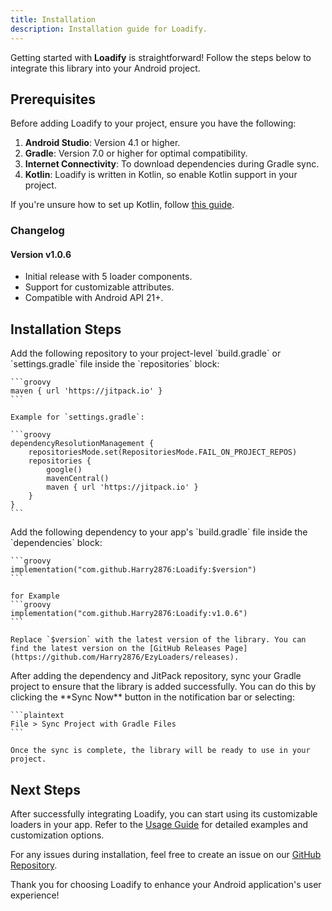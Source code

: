 ```yaml
---
title: Installation
description: Installation guide for Loadify.
---
```


Getting started with **Loadify** is straightforward! Follow the steps below to integrate this library into your Android project.

## Prerequisites

Before adding Loadify to your project, ensure you have the following:

1. **Android Studio**: Version 4.1 or higher.
2. **Gradle**: Version 7.0 or higher for optimal compatibility.
3. **Internet Connectivity**: To download dependencies during Gradle sync.
4. **Kotlin**: Loadify is written in Kotlin, so enable Kotlin support in your project.

If you're unsure how to set up Kotlin, follow [this guide](https://developer.android.com/kotlin).

### Changelog

#### Version v1.0.6
- Initial release with 5 loader components.
- Support for customizable attributes.
- Compatible with Android API 21+.

## Installation Steps

<Stepper>
  <StepperItem title="Step 1: Add the JitPack Repository">
    Add the following repository to your project-level `build.gradle` or `settings.gradle` file inside the `repositories` block:

    ```groovy
    maven { url 'https://jitpack.io' }
    ```

    Example for `settings.gradle`:

    ```groovy
    dependencyResolutionManagement {
        repositoriesMode.set(RepositoriesMode.FAIL_ON_PROJECT_REPOS)
        repositories {
            google()
            mavenCentral()
            maven { url 'https://jitpack.io' }
        }
    }
    ```
  </StepperItem>

  <StepperItem title="Step 2: Add the Dependency">
    Add the following dependency to your app's `build.gradle` file inside the `dependencies` block:

    ```groovy
    implementation("com.github.Harry2876:Loadify:$version")
    ```

    for Example
    ```groovy
    implementation("com.github.Harry2876:Loadify:v1.0.6")
    ```

    Replace `$version` with the latest version of the library. You can find the latest version on the [GitHub Releases Page](https://github.com/Harry2876/EzyLoaders/releases).
  </StepperItem>

  <StepperItem title="Step 3: Sync Your Gradle Project">
    After adding the dependency and JitPack repository, sync your Gradle project to ensure that the library is added successfully. You can do this by clicking the **Sync Now** button in the notification bar or selecting:

    ```plaintext
    File > Sync Project with Gradle Files
    ```

    Once the sync is complete, the library will be ready to use in your project.
  </StepperItem>
</Stepper>

## Next Steps

After successfully integrating Loadify, you can start using its customizable loaders in your app. Refer to the [Usage Guide](#) for detailed examples and customization options.

For any issues during installation, feel free to create an issue on our [GitHub Repository](https://github.com/Harry2876/EzyLoaders/issues).

Thank you for choosing Loadify to enhance your Android application's user experience!